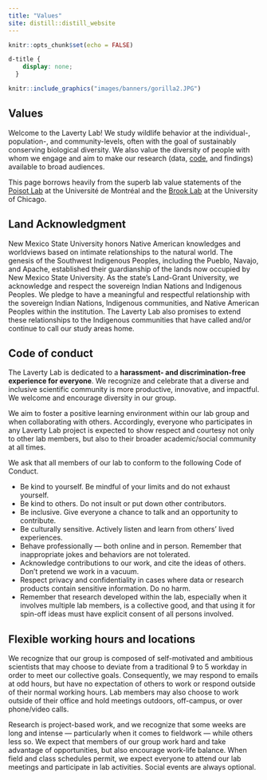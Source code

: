 ```yaml
---
title: "Values"
site: distill::distill_website
---
```


```r
knitr::opts_chunk$set(echo = FALSE)
```

```css
d-title {
    display: none;
  }
```


```r
knitr::include_graphics("images/banners/gorilla2.JPG")
```

<h2>Values</h2>
Welcome to the Laverty Lab! We study wildlife behavior at the individual-, population-, and community-levels, often with the goal of sustainably conserving  biological diversity. We also value the diversity of people with whom we engage and aim to make our research (data, [code](https://github.com/LavertyLab), and findings) available to broad audiences. 

This page borrows heavily from the superb lab value statements of the [Poisot Lab](https://poisotlab.io/) at the Université de Montréal and the [Brook Lab](https://brooklab.org/) at the University of Chicago.

## Land Acknowledgment

New Mexico State University honors Native American knowledges and worldviews based on intimate relationships to the natural world. The genesis of the Southwest Indigenous Peoples, including the Pueblo, Navajo, and Apache, established their guardianship of the lands now occupied by New Mexico State University. As the state’s Land-Grant University, we acknowledge and respect the sovereign Indian Nations and Indigenous Peoples. We pledge to have a meaningful and respectful relationship with the sovereign Indian Nations, Indigenous communities, and Native American Peoples within the institution. The Laverty Lab also promises to extend these relationships to the Indigenous communities that have called and/or continue to call our study areas home. 

## Code of conduct

The Laverty Lab is dedicated to a **harassment- and discrimination-free experience for everyone**. We recognize and celebrate that a diverse and inclusive scientific community is more productive, innovative, and impactful. We welcome and encourage diversity in our group. 

We aim to foster a positive learning environment within our lab group and when collaborating with others. Accordingly, everyone who participates in any Laverty Lab project is expected to show respect and courtesy not only to other lab members, but also to their broader academic/social community at all times. 

We ask that all members of our lab to conform to the following Code of Conduct.

  * Be kind to yourself. Be mindful of your limits and do not exhaust yourself.
  * Be kind to others. Do not insult or put down other contributors.
  * Be inclusive. Give everyone a chance to talk and an opportunity to contribute. 
  * Be culturally sensitive. Actively listen and learn from others' lived experiences.
  * Behave professionally — both online and in person. Remember that inappropriate jokes and behaviors are not tolerated. 
  * Acknowledge contributions to our work, and cite the ideas of others. Don’t pretend we work in a vacuum.
  * Respect privacy and confidentiality in cases where data or research products contain sensitive information. Do no harm.
  * Remember that research developed within the lab, especially when it involves multiple lab members, is a collective good, and that using it for spin-off ideas must have explicit consent of all persons involved.

## Flexible working hours and locations

We recognize that our group is composed of self-motivated and ambitious scientists that may choose to deviate from a traditional 9 to 5 workday in order to meet our collective goals. Consequently, we may respond to emails at odd hours, but have no expectation of others to work or respond outside of their normal working hours. Lab members may also choose to work outside of their office and hold meetings outdoors, off-campus, or over phone/video calls.

Research is project-based work, and we recognize that some weeks are long and intense — particularly when it comes to fieldwork — while others less so. We expect that members of our group work hard and take advantage of opportunities, but also encourage work-life balance. When field and class schedules permit, we expect everyone to attend our lab meetings and participate in lab activities. Social events are always optional.